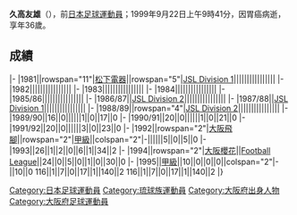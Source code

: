 {{Infobox football biography
|name=久高友雄
|image=
|fullname=久高友雄
|birth_date={{Birth date|1963|3|14}}
|death_date={{death date and age|df=y|1999|9|22|1963|3|14}}
|cityofbirth=[[大阪府|大阪府]]
|countryofbirth=[[日本|日本]]
|position=[[中场|中场]]
|currentclub=
|years=1981-1993<br/>1994-1995
|clubs=[[大阪飛腳|松下電器/大阪飛腳]]<br/>[[大阪櫻花|大阪櫻花]]
|caps(goals)=
|nationalyears=
|nationalteam=
|nationalcaps(goals)=
}}
'''久高友雄'''（{{Bd|1963年|3月14日|1999年|9月22日|}}），前[[日本|日本]][[足球|足球]][[運動員|運動員]]；1999年9月22日上午9時41分，因胃癌病逝，享年36歲。

==成績==
{{Football player club statistics 1|YYN}}
{{Football player club statistics 2|JPN|YYN}}
|-
|1981||rowspan="11"|[[大阪飛腳|松下電器]]||rowspan="5"|[[Japan_Soccer_League|JSL Division 1]]||||||||||||||||
|-
|1982||||||||||||||||
|-
|1983||||||||||||||||
|-
|1984||||||||||||||||
|-
|1985/86||||||||||||||||
|-
|1986/87||[[Japan_Soccer_League|JSL Division 2]]||||||||||||||||
|-
|1987/88||[[Japan_Soccer_League|JSL Division 1]]||||||||||||||||
|-
|1988/89||rowspan="4"|[[Japan_Soccer_League|JSL Division 2]]||||||||||||||||
|-
|1989/90||16||0||||||1||0||17||0
|-
|1990/91||20||0||||||1||0||21||0
|-
|1991/92||20||0||||||3||0||23||0
|-
|1992||rowspan="2"|[[大阪飛腳|大阪飛腳]]||rowspan="2"|[[日本職業足球甲級聯賽|甲級]]||colspan="2"|-||||||5||0||5||0
|-
|1993||26||1||2||0||6||1||34||2
|-
|1994||rowspan="2"|[[大阪櫻花|大阪櫻花]]||[[Japan_Football_League|Football League]]||24||0||5||0||1||0||30||0
|-
|1995||[[日本職業足球甲級聯賽|甲級]]||10||0||0||0||colspan="2"|-||10||0
{{Football player club statistics 3|1|JPN}}116||1||7||0||17||1||140||2
{{Football player club statistics 5}}116||1||7||0||17||1||140||2
|}

{{Japan-sport-bio-stub}}
{{Soccer-player-stub}}

[[Category:日本足球運動員|Category:日本足球運動員]]
[[Category:琉球族運動員|Category:琉球族運動員]]
[[Category:大阪府出身人物|Category:大阪府出身人物]]
[[Category:大阪府足球運動員|Category:大阪府足球運動員]]